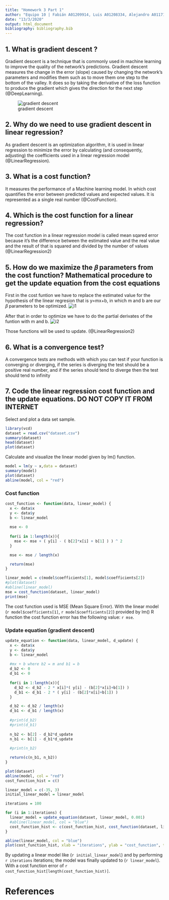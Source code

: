 ```yaml
---
title: "Homework 3 Part 1"
author: "Equipo 10 | Fabián A01209914, Luis A01208334, Alejandro A01171715 | QRO"
date: "13/3/2020"
output: html_document
bibliography: bibliography.bib
---
```

## 1. What is gradient descent ?  
Gradient descent is a technique that is commonly used in machine learning to improve the quality of the network's predictions. Gradient descent
measures the change in the  error (slope) caused by changing the network's parameters and modifies them such as to move them one step to the bottom of the valley. It does so by taking the derivative of the loss function to produce the gradient which gives the direction for the next step (@DeepLearning).

![gradient descent](./img1.png)

## 2. Why do we need to use gradient descent in linear regression?
As gradient descent is an optimization algorithm, it is used in linear regression to minimize the error by calculating (and consequently, adjusting) the coefficients used in a linear regression model (@LinearRegression).

## 3. What is a cost function?
It measures the performance of a Machine learning model. In which cost  quantifies the error between predicted values and expected values. It is represented as a single real number (@CostFunction).

## 4. Which is the cost function for a linear regression?

The cost function in a linear regression model is called mean sqared error because it's the difference between the estimated value and the real value and the result of that is squared and divided by the number of values (@LinearRegression2)

## 5. How do we maximize the 𝛽 parameters from the cost function? Mathematical procedure to get the update equation from the cost equations

First in the cost funtion we have to replace the estimated value for the hypothesis of the linear regresion that is y=mx+b, in which m and b are our 𝛽 parameters to be optimized.
![i1](./Captura1.png)

After that in order to optimize we have to do the partial derivates of the funtion with m and b.
![i2](./Captura2.png)

Those functions will be used to update. (@LinearRegression2)

## 6. What is a convergence test?

A convergence tests are methods with which you can test if your function is converging or diverging, if the series is diverging the test should be a positive real number, and if the series should tend to diverge then the test should tend to infinity

## 7. Code the linear regression cost function and the update equations. DO NOT COPY IT FROM INTERNET

Select and plot a data set sample.

```r

library(vcd)
dataset = read.csv("dataset.csv")
summary(dataset)
head(dataset)
plot(dataset)


```

Calculate and visualize the linear model given by lm() function.

```r
model = lm(y ~ x,data = dataset)
summary(model)
plot(dataset)
abline(model, col = "red")
```

### Cost function

```r

cost_function <- function(data, linear_model) {
  x <- data$x
  y <- data$y
  b <- linear_model
  
  mse <- 0
  
  for(i in 1:length(x)){
    mse <- mse + ( y[i] - ( b[2]*x[i] + b[1] ) ) ^ 2
  }

  mse <- mse / length(x)

  return(mse)
}

linear_model = c(model$coefficients[1], model$coefficients[2])
#plot(dataset)
#abline(linear_model)
mse = cost_function(dataset, linear_model)
print(mse)

```

The cost function used is MSE (Mean Square Error). With the linear model (`r model$coefficients[1]`, `r model$coefficients[2]`) provided by lm() R function the cost function error has the following value: `r mse`.


### Update equation (gradient descent)

```r

update_equation <- function(data, linear_model, d_update) {
  x <- data$x
  y <- data$y
  b <- linear_model
  
  #mx + b where b2 = m and b1 = b
  d_b2 <- 0
  d_b1 <- 0
  
  for(i in 1:length(x)){
    d_b2 <- d_b2 - 2 * x[i]*( y[i] - (b[2]*x[i]+b[1]) )
    d_b1 <- d_b1 - 2 * ( y[i] - (b[2]*x[i]+b[1]) )
  }

  d_b2 <- d_b2 / length(x)
  d_b1 <- d_b1 / length(x)
  
  #print(d_b2)
  #print(d_b1)
  
  n_b2 <- b[2] - d_b2*d_update
  n_b1 <- b[1] - d_b1*d_update
  
  #print(n_b2)

  return(c(n_b1, n_b2))
}

plot(dataset)
abline(model, col = "red")
cost_function_hist = c()

linear_model = c(-35, 3)
initial_linear_model = linear_model

iterations = 100

for (i in 1:iterations) {
  linear_model = update_equation(dataset, linear_model, 0.001)
  #abline(linear_model, col = "blue")
  cost_function_hist <- c(cost_function_hist, cost_function(dataset, linear_model))
}

abline(linear_model, col = "blue")
plot(cost_function_hist, xlab = "iterations", ylab = "cost_function", type = "l", col = "red")

```

By updating a linear model like (`r initial_linear_model`) and by performing `r iterations` iterations; the model was finally updated to (`r linear_model`). With a cost function error of `r cost_function_hist[length(cost_function_hist)]`.



# References

<div id="refs"></div>

